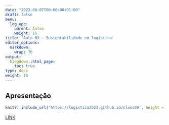 ```yaml
---
date: "2023-08-07T00:00:00+01:00"
draft: false
menu:
  log_epc:
    parent: Aulas
    weight: 16
title: 'Aula 09 - Sustentabilidade em logística'
editor_options: 
  markdown: 
    wrap: 70
output: 
  blogdown::html_page:
    toc: true
type: docs
weight: 16
---
```


## Apresentação

```r
knitr::include_url('https://logistica2023.github.io/class09', height = "400px")
```

[LINK](https://logistica2023.github.io/class09)
